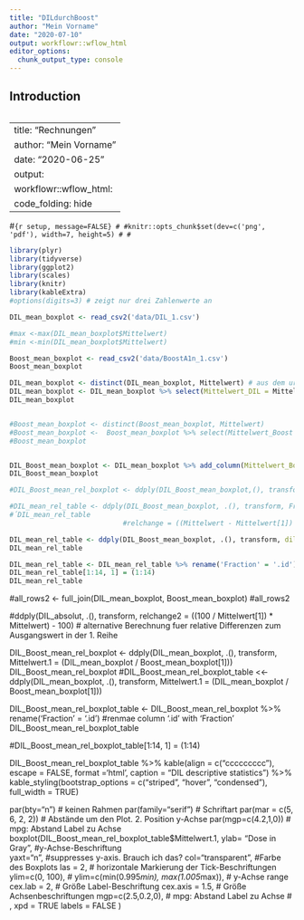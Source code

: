 ```yaml
---
title: "DILdurchBoost"
author: "Mein Vorname"
date: "2020-07-10"
output: workflowr::wflow_html
editor_options:
  chunk_output_type: console
---
```


## Introduction

```r

```


---
title: "Rechnungen"
author: "Mein Vorname"
date: "2020-06-25"
output: 
  workflowr::wflow_html:
    code_folding: hide
---



#```{r setup, message=FALSE}
#
#knitr::opts_chunk$set(dev=c('png', 'pdf'), width=7, height=5)
#
#```


```r
library(plyr)
library(tidyverse)
library(ggplot2)
library(scales)
library(knitr)
library(kableExtra)
#options(digits=3) # zeigt nur drei Zahlenwerte an

DIL_mean_boxplot <- read_csv2('data/DIL_1.csv')

#max <-max(DIL_mean_boxplot$Mittelwert)
#min <-min(DIL_mean_boxplot$Mittelwert)

Boost_mean_boxplot <- read_csv2('data/BoostA1n_1.csv')
Boost_mean_boxplot 

DIL_mean_boxplot <- distinct(DIL_mean_boxplot, Mittelwert) # aus dem ursprünglichen tibble wird nur die column Mittelwert behalten
DIL_mean_boxplot <- DIL_mean_boxplot %>% select(Mittelwert_DIL = Mittelwert)
DIL_mean_boxplot


#Boost_mean_boxplot <- distinct(Boost_mean_boxplot, Mittelwert)
#Boost_mean_boxplot <-  Boost_mean_boxplot %>% select(Mittelwert_Boost = Mittelwert)
#Boost_mean_boxplot


DIL_Boost_mean_boxplot <- DIL_mean_boxplot %>% add_column(Mittelwert_Boost = Boost_mean_boxplot$Mittelwert)
DIL_Boost_mean_boxplot

#DIL_Boost_mean_rel_boxplot <- ddply(DIL_Boost_mean_boxplot,(), transform, Mittelwert.1 = (DIL_mean_boxplot / Boost_mean_boxplot[1]))

#DIL_mean_rel_table <- ddply(DIL_Boost_mean_boxplot, .(), transform, Fraction = 1:14) # adding column with fraction
#´DIL_mean_rel_table                            
                            #relchange = ((Mittelwert - Mittelwert[1]) / Mittelwert[1]) * 100) 

DIL_mean_rel_table <- ddply(DIL_Boost_mean_boxplot, .(), transform, dilboost = (Mittelwert_DIL/ Mittelwert_Boost[1])) 
DIL_mean_rel_table

DIL_mean_rel_table <- DIL_mean_rel_table %>% rename('Fraction' = '.id') #renmae column '.id' with 'Fraction'
DIL_mean_rel_table[1:14, 1] = (1:14) 
DIL_mean_rel_table
```

#all_rows2 <- full_join(DIL_mean_boxplot, Boost_mean_boxplot)
#all_rows2

#ddply(DIL_absolut, .(), transform, relchange2 = ((100 / Mittelwert[1]) * Mittelwert) - 100) # alternative Berechnung fuer relative Differenzen zum Ausgangswert in der 1. Reihe


DIL_Boost_mean_rel_boxplot <- ddply(DIL_mean_boxplot, .(), transform, Mittelwert.1 = (DIL_mean_boxplot / Boost_mean_boxplot[1]))
DIL_Boost_mean_rel_boxplot
#DIL_Boost_mean_rel_boxplot_table <<- ddply(DIL_mean_boxplot, .(), transform, Mittelwert.1  = (DIL_mean_boxplot / Boost_mean_boxplot[1]))



DIL_Boost_mean_rel_boxplot_table <- DIL_Boost_mean_rel_boxplot %>% rename('Fraction' = '.id') #renmae column '.id' with 'Fraction'
DIL_Boost_mean_rel_boxplot_table 

#DIL_Boost_mean_rel_boxplot_table[1:14, 1] = (1:14) 

DIL_Boost_mean_rel_boxplot_table %>%
  kable(align = c("ccccccccc"), escape = FALSE, format ='html', caption = "DIL descriptive statistics") %>%
kable_styling(bootstrap_options = c("striped", "hover", "condensed"), 
   full_width = TRUE) 




par(bty="n") # keinen Rahmen
par(family="serif") # Schriftart
par(mar = c(5, 6, 2, 2)) # Abstände um den Plot. 2. Position y-Achse
par(mgp=c(4.2,1,0)) # mpg: Abstand Label zu Achse
boxplot(DIL_Boost_mean_rel_boxplot_table$Mittelwert.1, 
      ylab= "Dose in Gray", #y-Achse-Beschriftung  
 yaxt="n", #suppresses y-axis. Brauch ich das? 
      col="transparent", #Farbe des Boxplots
     las = 2, # horizontale Markierung der Tick-Beschriftungen
 ylim=c(0, 100),
   # ylim=c(min(0.995*min), max(1.005*max)), # y-Achse range
        cex.lab = 2, # Größe Label-Beschriftung
        cex.axis = 1.5, # Größe Achsenbeschriftungen
        mgp=c(2.5,0.2,0), # mpg: Abstand Label zu Achse
    #  , xpd = TRUE
      labels = FALSE
      )
